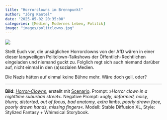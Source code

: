 ```yaml
---
title: "Horrorclowns im Brennpunkt"
author: "Jörg Kantel"
date: "2025-05-02 20:35:00"
categories: [Medien, Modernes Leben, Politik]
image: "images/politclowns.jpg"
---
```


[![](images/politclowns-b.jpg)](https://www.flickr.com/photos/schockwellenreiter/53851434577/)

Stellt Euch vor, die unsäglichen Horrorclowns von der AfD wären in einer dieser langweiligen Politclown-Talkshows der Öffentlich-Rechtlichen eingeladen und niemand guckt zu. Folglich regt sich auch niemand darüber auf, nicht einmal in den (a)sozialen Medien.

Die Nazis hätten auf einmal keine Bühne mehr. Wäre doch geil, oder?

---

**Bild**: *[Horror-Clowns](https://www.flickr.com/photos/schockwellenreiter/53851434577/)*, erstellt mit [Scenario](http://cognitiones.kantel-chaos-team.de/technikgeschichte/rechnerundnetze/scenario.html). Prompt: »*Horror clown in a nighttime suburban street*«. Negative Prompt: »*ugly, deformed, noisy, blurry, distorted, out of focus, bad anatomy, extra limbs, poorly drawn face, poorly drawn hands, missing fingers*«. Modell: Stable Diffusion XL, Style: Stylized Fantasy + Whimsical Storybook.